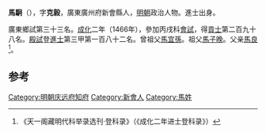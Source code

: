 {{Disputed|time=2021-12-05T20:41:53+00:00}}
'''馬駉'''（{{bd|1423年||？}}），字'''克毅'''，廣東廣州府新會縣人，[[明朝|明朝]]政治人物。進士出身。

廣東鄉試第三十三名。[[成化|成化]]二年（1466年），參加丙戌科[[會試|會試]]，得[[貢士|貢士]]第二百九十八名。[[殿試|殿試]]登[[進士|進士]]第三甲第一百八十二名。曾祖父[[馬宜孫|馬宜孫]]。祖父[[馬子晚|馬子晚]]。父亲[[馬良|馬良]]<ref>《天一阁藏明代科举录选刊·登科录》（《成化二年进士登科录》）</ref>。

==参考==
{{reflist}}

{{start box}}
{{s-off}}
{{s-before|[[潘本恭|潘本恭]]}}
{{s-title|明朝慶遠府知府|1485年－弘治年間}}
{{s-after|[[汪溥|汪溥]]}}
{{end box}}

{{明朝人物小作品}}
{{成化二年丙戌科殿試金榜}}

[[Category:明朝庆远府知府|Category:明朝庆远府知府]]
[[Category:新會人|Category:新會人]]
[[Category:馬姓|Category:馬姓]]